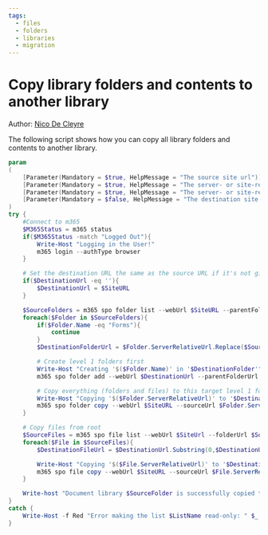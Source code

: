 ```yaml
---
tags:
  - files
  - folders
  - libraries
  - migration
---
```



# Copy library folders and contents to another library

Author: [Nico De Cleyre](https://www.nicodecleyre.com)

The following script shows how you can copy all library folders and contents to another library.

<Tabs>
  <TabItem value="PowerShell">

  ```powershell
  param
  (
      [Parameter(Mandatory = $true, HelpMessage = "The source site url")][string] $SiteURL,
      [Parameter(Mandatory = $true, HelpMessage = "The server- or site-relative URL of the source document library")][string] $SourceFolder,
      [Parameter(Mandatory = $true, HelpMessage = "The server- or site-relative URL of the destination document library")][string] $DestinationFolder,
      [Parameter(Mandatory = $false, HelpMessage = "The destination site url")][string] $DestinationUrl
  )
  try {
      #Connect to m365
      $M365Status = m365 status
      if($M365Status -match "Logged Out"){
          Write-Host "Logging in the User!"
          m365 login --authType browser
      }

      # Set the destination URL the same as the source URL if it's not given
      if($DestinationUrl -eq ''){
          $DestinationUrl = $SiteURL
      }

      $SourceFolders = m365 spo folder list --webUrl $SiteURL --parentFolderUrl $SourceFolder | ConvertFrom-Json
      foreach($Folder in $SourceFolders){
          if($Folder.Name -eq "Forms"){
              continue
          }
          $DestinationFolderUrl = $Folder.ServerRelativeUrl.Replace($SourceFolder, $DestinationFolder)

          # Create level 1 folders first
          Write-Host "Creating '$($Folder.Name)' in '$DestinationFolder'" -ForegroundColor Yellow
          m365 spo folder add --webUrl $DestinationUrl --parentFolderUrl $DestinationFolder --name $Folder.Name | Out-null

          # Copy everything (folders and files) to this target level 1 folder
          Write-Host "Copying '$($Folder.ServerRelativeUrl)' to '$DestinationFolderUrl'" -ForegroundColor Cyan
          m365 spo folder copy --webUrl $SiteURL --sourceUrl $Folder.ServerRelativeUrl --targetUrl $DestinationFolderUrl --allowSchemaMismatch
      }

      # Copy files from root
      $SourceFiles = m365 spo file list --webUrl $SiteUrl --folderUrl $SourceFolder --fields "ServerRelativeUrl" | ConvertFrom-Json
      foreach($File in $SourceFiles){
          $DestinationFileUrl = $DestinationUrl.Substring(0,$DestinationUrl.ToLower().IndexOf("/sites")) + $DestinationFolder

          Write-Host "Copying '$($File.ServerRelativeUrl)' to '$DestinationFileUrl'" -ForegroundColor Cyan
          m365 spo file copy --webUrl $SiteURL --sourceUrl $File.ServerRelativeUrl --targetUrl $DestinationFileUrl
      }

      Write-host "Document library $SourceFolder is successfully copied to $DestinationFolder" -f Green
  }
  catch {
      Write-Host -f Red "Error making the list $ListName read-only: " $_.Exception.Message
  }
  ```

  </TabItem>
</Tabs>
